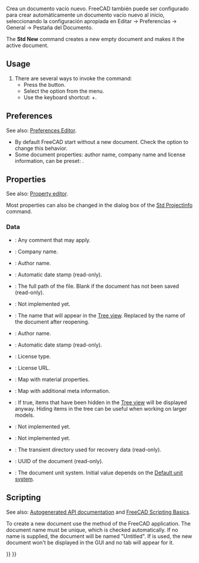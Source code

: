<languages/>

{{Docnav
|
|[[Std_Open|Open]]
|[[Std_File_Menu|Std File Menu]]
|IconL=
|IconR=Std_Open.svg
|IconC=Freecad.svg
}}

<div class="mw-translate-fuzzy">
{{GuiCommand/es|Name=Std New|MenuLocation=Archivo -> Nuevo|Workbenches=Todos|SeeAlso=[[Std_Open/es]],[[Std_Import/es]]}}
</div>

<span id="Description"></span>
<div class="mw-translate-fuzzy">
Crea un documento vacío nuevo. FreeCAD también puede ser configurado para crear automáticamente un documento vacío nuevo al inicio, seleccionando la configuración apropiada en Editar -> Preferencias -> General -> Pestaña del Documento.
</div>

The '''Std New''' command creates a new empty document and makes it the active document.

==Usage==

# There are several ways to invoke the command:
#* Press the {{Button|[[Image:Std_New.svg|16px]] [[Std_New|New]]}} button.
#* Select the {{MenuCommand|File → [[Image:Std_New.svg|16px]] New}} option from the menu.
#* Use the keyboard shortcut: {{KEY|Ctrl}}+{{KEY|N}}.

==Preferences==

See also: [[Preferences_Editor|Preferences Editor]].

* By default FreeCAD start without a new document. Check the {{MenuCommand|Edit → Preferences... → General → Document → Create new document at start up}} option to change this behavior.
* Some document properties: author name, company name and license information, can be preset: {{MenuCommand|Edit → Preferences... → General → Document → Authoring and License}}.

==Properties==

See also: [[Property_editor|Property editor]].

Most properties can also be changed in the dialog box of the [[Std_ProjectInfo|Std ProjectInfo]] command.

===Data===

{{TitleProperty|Base}}

* {{PropertyData|Comment|String}}: Any comment that may apply.
* {{PropertyData|Company|String}}: Company name.
* {{PropertyData|Created By|String}}: Author name.
* {{PropertyData|Creation Date|String}}: Automatic date stamp (read-only).
* {{PropertyData|File Name|String}}: The full path of the file. Blank if the document has not been saved (read-only).
* {{PropertyData|Id|String}}: Not implemented yet.
* {{PropertyData|Label|String}}: The name that will appear in the [[Tree_view|Tree view]]. Replaced by the name of the document after reopening.
* {{PropertyData|Last Modified By|String}}: Author name.
* {{PropertyData|Last Modified Date|String}}: Automatic date stamp (read-only).
* {{PropertyData|License|String}}: License type.
* {{PropertyData|License URL|String}}: License URL.
* {{PropertyData|Material|Map|Hidden}}: Map with material properties.
* {{PropertyData|Meta|Map|Hidden}}: Map with additional meta information.
* {{PropertyData|Show Hidden|Bool}}: If true, items that have been hidden in the [[Tree_view|Tree view]] will be displayed anyway. Hiding items in the tree can be useful when working on larger models.
* {{PropertyData|Tip|Link}}: Not implemented yet.
* {{PropertyData|Tip Name|String}}: Not implemented yet.
* {{PropertyData|Transient Dir|String}}: The transient directory used for recovery data (read-only).
* {{PropertyData|Uid|UUID|Hidden}}: UUID of the document (read-only).
* {{PropertyData|Unit System|Enumeration}}: The document unit system. Initial value depends on the [[Preferences_Editor#General_2|Default unit system]]. {{Version|1.0}}

==Scripting==

See also: [https://freecad.github.io/SourceDoc/ Autogenerated API documentation] and [[FreeCAD_Scripting_Basics|FreeCAD Scripting Basics]].

To create a new document use the {{incode|newDocument([name], [hidden<nowiki>=</nowiki>False])}} method of the FreeCAD application. The document name must be unique, which is checked automatically. If no name is supplied, the document will be named "Untitled". If {{incode|hidden<nowiki>=</nowiki>True}} is used, the new document won't be displayed in the GUI and no tab will appear for it.

{{Code|code=
import FreeCAD
from pathlib import Path

# The folder and filename we will use:
fld = 'D:/testfiles/'
fnm = fld + 'test.FCStd'

# Make sure fld exists:
Path(fld).mkdir(parents=True, exist_ok=True)

doc = FreeCAD.newDocument()
doc.saveAs(fnm)

FreeCAD.closeDocument(doc.Name)

doc = FreeCAD.open(fnm)
doc.save()

FreeCAD.closeDocument(doc.Name)
}}


{{Docnav
|
|[[Std_Open|Open]]
|[[Std_File_Menu|Std File Menu]]
|IconL=
|IconR=Std_Open.svg
|IconC=Freecad.svg
}}

{{Std_Base_navi{{#translation:}}}}
{{Userdocnavi{{#translation:}}}}